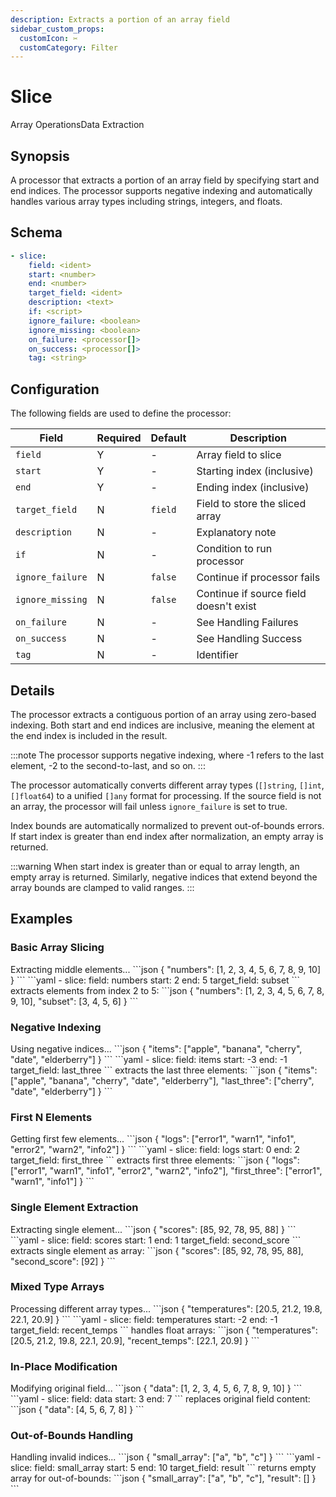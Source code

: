 ```yaml
---
description: Extracts a portion of an array field
sidebar_custom_props: 
  customIcon: ✂️
  customCategory: Filter
---
```


# Slice

<span className="theme-doc-version-badge badge badge--primary">Array Operations</span><span className="theme-doc-version-badge badge badge--secondary">Data Extraction</span>

## Synopsis

A processor that extracts a portion of an array field by specifying start and end indices. The processor supports negative indexing and automatically handles various array types including strings, integers, and floats.

## Schema

```yaml {2-4}
- slice:
    field: <ident>
    start: <number>
    end: <number>
    target_field: <ident>
    description: <text>
    if: <script>
    ignore_failure: <boolean>
    ignore_missing: <boolean>
    on_failure: <processor[]>
    on_success: <processor[]>
    tag: <string>
```

## Configuration

The following fields are used to define the processor:

|Field|Required|Default|Description|
|---|---|---|---|
|`field`|Y|-|Array field to slice|
|`start`|Y|-|Starting index (inclusive)|
|`end`|Y|-|Ending index (inclusive)|
|`target_field`|N|`field`|Field to store the sliced array|
|`description`|N|-|Explanatory note|
|`if`|N|-|Condition to run processor|
|`ignore_failure`|N|`false`|Continue if processor fails|
|`ignore_missing`|N|`false`|Continue if source field doesn't exist|
|`on_failure`|N|-|See <Topic id="handling-failures">Handling Failures</Topic>|
|`on_success`|N|-|See <Topic id="handling-success">Handling Success</Topic>|
|`tag`|N|-|Identifier|

## Details

The processor extracts a contiguous portion of an array using zero-based indexing. Both start and end indices are inclusive, meaning the element at the end index is included in the result.

:::note
The processor supports negative indexing, where -1 refers to the last element, -2 to the second-to-last, and so on.
:::

The processor automatically converts different array types (`[]string`, `[]int`, `[]float64`) to a unified `[]any` format for processing. If the source field is not an array, the processor will fail unless `ignore_failure` is set to true.

Index bounds are automatically normalized to prevent out-of-bounds errors. If start index is greater than end index after normalization, an empty array is returned.

:::warning
When start index is greater than or equal to array length, an empty array is returned. Similarly, negative indices that extend beyond the array bounds are clamped to valid ranges.
:::

## Examples

### Basic Array Slicing

<ExampleGrid>
  <CommentCol>
    Extracting middle elements...
  </CommentCol>
  <CodeCol>
    ```json
    {
      "numbers": [1, 2, 3, 4, 5, 6, 7, 8, 9, 10]
    }
    ```
    ```yaml
    - slice:
        field: numbers
        start: 2
        end: 5
        target_field: subset
    ```
  </CodeCol>
  <CommentCol>
    extracts elements from index 2 to 5:
  </CommentCol>
  <CodeCol>
    ```json
    {
      "numbers": [1, 2, 3, 4, 5, 6, 7, 8, 9, 10],
      "subset": [3, 4, 5, 6]
    }
    ```
  </CodeCol>
</ExampleGrid>

### Negative Indexing

<ExampleGrid>
  <CommentCol>
    Using negative indices...
  </CommentCol>
  <CodeCol>
    ```json
    {
      "items": ["apple", "banana", "cherry", "date", "elderberry"]
    }
    ```
    ```yaml
    - slice:
        field: items
        start: -3
        end: -1
        target_field: last_three
    ```
  </CodeCol>
  <CommentCol>
    extracts the last three elements:
  </CommentCol>
  <CodeCol>
    ```json
    {
      "items": ["apple", "banana", "cherry", "date", "elderberry"],
      "last_three": ["cherry", "date", "elderberry"]
    }
    ```
  </CodeCol>
</ExampleGrid>

### First N Elements

<ExampleGrid>
  <CommentCol>
    Getting first few elements...
  </CommentCol>
  <CodeCol>
    ```json
    {
      "logs": ["error1", "warn1", "info1", "error2", "warn2", "info2"]
    }
    ```
    ```yaml
    - slice:
        field: logs
        start: 0
        end: 2
        target_field: first_three
    ```
  </CodeCol>
  <CommentCol>
    extracts first three elements:
  </CommentCol>
  <CodeCol>
    ```json
    {
      "logs": ["error1", "warn1", "info1", "error2", "warn2", "info2"],
      "first_three": ["error1", "warn1", "info1"]
    }
    ```
  </CodeCol>
</ExampleGrid>

### Single Element Extraction

<ExampleGrid>
  <CommentCol>
    Extracting single element...
  </CommentCol>
  <CodeCol>
    ```json
    {
      "scores": [85, 92, 78, 95, 88]
    }
    ```
    ```yaml
    - slice:
        field: scores
        start: 1
        end: 1
        target_field: second_score
    ```
  </CodeCol>
  <CommentCol>
    extracts single element as array:
  </CommentCol>
  <CodeCol>
    ```json
    {
      "scores": [85, 92, 78, 95, 88],
      "second_score": [92]
    }
    ```
  </CodeCol>
</ExampleGrid>

### Mixed Type Arrays

<ExampleGrid>
  <CommentCol>
    Processing different array types...
  </CommentCol>
  <CodeCol>
    ```json
    {
      "temperatures": [20.5, 21.2, 19.8, 22.1, 20.9]
    }
    ```
    ```yaml
    - slice:
        field: temperatures
        start: -2
        end: -1
        target_field: recent_temps
    ```
  </CodeCol>
  <CommentCol>
    handles float arrays:
  </CommentCol>
  <CodeCol>
    ```json
    {
      "temperatures": [20.5, 21.2, 19.8, 22.1, 20.9],
      "recent_temps": [22.1, 20.9]
    }
    ```
  </CodeCol>
</ExampleGrid>

### In-Place Modification

<ExampleGrid>
  <CommentCol>
    Modifying original field...
  </CommentCol>
  <CodeCol>
    ```json
    {
      "data": [1, 2, 3, 4, 5, 6, 7, 8, 9, 10]
    }
    ```
    ```yaml
    - slice:
        field: data
        start: 3
        end: 7
    ```
  </CodeCol>
  <CommentCol>
    replaces original field content:
  </CommentCol>
  <CodeCol>
    ```json
    {
      "data": [4, 5, 6, 7, 8]
    }
    ```
  </CodeCol>
</ExampleGrid>

### Out-of-Bounds Handling

<ExampleGrid>
  <CommentCol>
    Handling invalid indices...
  </CommentCol>
  <CodeCol>
    ```json
    {
      "small_array": ["a", "b", "c"]
    }
    ```
    ```yaml
    - slice:
        field: small_array
        start: 5
        end: 10
        target_field: result
    ```
  </CodeCol>
  <CommentCol>
    returns empty array for out-of-bounds:
  </CommentCol>
  <CodeCol>
    ```json
    {
      "small_array": ["a", "b", "c"],
      "result": []
    }
    ```
  </CodeCol>
</ExampleGrid>
